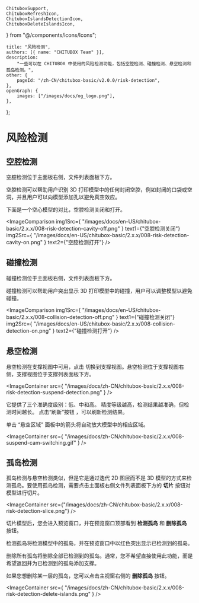 	ChituboxSupport,
	ChituboxRefreshIcon,
	ChituboxIslandsDetectionIcon,
	ChituboxDeleteIslandsIcon,
} from "@/components/icons/Icons";

	title: "风险检测",
	authors: [{ name: "CHITUBOX Team" }],
	description:
		"一些可以在 CHITUBOX 中使用的风险检测功能，包括空腔检测、碰撞检测、悬空检测和孤岛检测。",
	other: {
		pageId: "/zh-CN/chitubox-basic/v2.0.0/risk-detection",
	},
	openGraph: {
		images: ["/images/docs/og_logo.png"],
	},
};

# 风险检测

## 空腔检测

空腔检测位于主面板右侧，文件列表面板下方。

空腔检测可以帮助用户识别 3D 打印模型中的任何封闭空腔，例如封闭的口袋或空洞，并且用户可以向模型添加孔以避免真空效应。

下面是一个空心模型的对比，空腔检测关闭和打开。

<ImageComparison
	img1Src={
		"/images/docs/en-US/chitubox-basic/2.x.x/008-risk-detection-cavity-off.png"
	}
	text1={"空腔检测关闭"}
	img2Src={
		"/images/docs/en-US/chitubox-basic/2.x.x/008-risk-detection-cavity-on.png"
	}
	text2={"空腔检测打开"}
/>

## 碰撞检测

碰撞检测位于主面板右侧，文件列表面板下方。

碰撞检测可以帮助用户突出显示 3D 打印模型中的碰撞，用户可以调整模型以避免碰撞。

<ImageComparison
	img1Src={
		"/images/docs/en-US/chitubox-basic/2.x.x/008-collision-detection-off.png"
	}
	text1={"碰撞检测关闭"}
	img2Src={
		"/images/docs/en-US/chitubox-basic/2.x.x/008-collision-detection-on.png"
	}
	text2={"碰撞检测打开"}
/>

## 悬空检测

悬空检测在支撑视图中可用，点击 <ChituboxSupport /> 切换到支撑视图。悬空检测位于支撑视图右侧，支撑视图位于支撑列表面板下方。

<ImageContainer
	src={
		"/images/docs/zh-CN/chitubox-basic/2.x.x/008-risk-detection-suspend-detection.png"
	}
/>

它提供了三个准确度级别：低、中和高。 精度等级越高，检测结果越准确，但检测时间越长。 点击“刷新”按钮 <ChituboxRefreshIcon />，可以刷新检测结果。

单击 “悬空区域” 面板中的箭头将自动放大模型中的相应区域。

<ImageContainer
	src={
		"/images/docs/zh-CN/chitubox-basic/2.x.x/008-suspend-cam-switching.gif"
	}
/>

## 孤岛检测

孤岛检测与悬空检测类似，但是它是通过迭代 2D 图层而不是 3D 模型的方式来检测孤岛。要使用孤岛检测，需要点击主面板右侧文件列表面板下方的 **切片** 按钮对模型进行切片。

<ImageContainer
	src={"/images/docs/zh-CN/chitubox-basic/2.x.x/008-risk-detection-slice.png"}
/>

切片模型后，您会进入预览窗口，并在预览窗口顶部看到 **检测孤岛** 和 **删除孤岛** 按钮。

<ChituboxIslandsDetectionIcon /> 检测孤岛将检测模型中的孤岛，并在预览窗口中以红色突出显示已检测到的孤岛。

<ChituboxDeleteIslandsIcon /> 删除所有孤岛将删除全部已检测到的孤岛。通常，您不希望直接使用此功能，而是希望返回并为已检测到的孤岛添加支撑。

如果您想删除某一层的孤岛，您可以点击主视窗右侧的 **删除孤岛** 按钮。

<ImageContainer
	src={
		"/images/docs/zh-CN/chitubox-basic/2.x.x/008-risk-detection-delete-islands.png"
	}
/>
